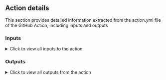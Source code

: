 
## Action details

This section provides detailed information extracted from the action.yml file of the GitHub Action, including inputs and outputs

### Inputs

<details>
  <summary>Click to view all inputs to the action</summary>
<ActionInput repository={props.repository} />
</details>

### Outputs

<details>
  <summary>Click to view all outputs from the action</summary>
<ActionOutput repository={props.repository} />
</details>

